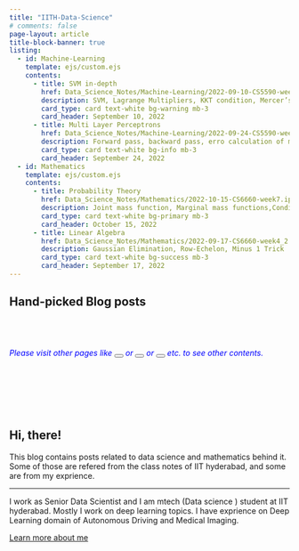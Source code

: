 ```yaml
---
title: "IITH-Data-Science"
# comments: false
page-layout: article
title-block-banner: true
listing:
  - id: Machine-Learning
    template: ejs/custom.ejs
    contents: 
      - title: SVM in-depth
        href: Data_Science_Notes/Machine-Learning/2022-09-10-CS5590-week4.ipynb
        description: SVM, Lagrange Multipliers, KKT condition, Mercer’s condition, Kernel Trick
        card_type: card text-white bg-warning mb-3 
        card_header: September 10, 2022
      - title: Multi Layer Perceptrons
        href: Data_Science_Notes/Machine-Learning/2022-09-24-CS5590-week5.ipynb
        description: Forward pass, backward pass, erro calculation of multipalyer models.
        card_type: card text-white bg-info mb-3
        card_header: September 24, 2022
  - id: Mathematics
    template: ejs/custom.ejs
    contents: 
      - title: Probability Theory
        href: Data_Science_Notes/Mathematics/2022-10-15-CS6660-week7.ipynb
        description: Joint mass function, Marginal mass functions,Conditional mass function, Concentration Bounds
        card_type: card text-white bg-primary mb-3
        card_header: October 15, 2022
      - title: Linear Algebra 
        href: Data_Science_Notes/Mathematics/2022-09-17-CS6660-week4_2.ipynb
        description: Gaussian Elimination, Row-Echelon, Minus 1 Trick
        card_type: card text-white bg-success mb-3 
        card_header: September 17, 2022
---
```



## Hand-picked Blog posts

::: {.grid}

::: {.g-col-12 .g-col-md-6  }

::: {#Machine-Learning}

:::

:::

::: {.g-col-12 .g-col-md-6}

::: {#Mathematics}

:::

:::

:::

<br><br>
```{=html}
<h6 style="color:blue;">
Please visit other pages like 
<a href="Data_Science_Notes/" style="text-decoration: none"> 
	<button type="button" class="btn btn-primary" fdprocessedid="ds0j3o"><i class="fa-solid fa-book-open-reader"></i></button> 
</a>   
or 
<a href="Data_Science_Hacks/" style="text-decoration: none"> 
<button type="button" class="btn btn-success" fdprocessedid="dyj809"><i class="fa-solid fa-user-ninja"></i></button>
</a>   
or 
<a href="about.qmd" style="text-decoration: none"> 
<button type="button" class="btn btn-info" fdprocessedid="jja6cl"><i class="fa-solid fa-address-card"></i></button> 
</a> 
etc.
to see other contents.</h6><br>
```
<br><br>

```{=html}
<div class="jumbotron">
  <h2 class="display-3">Hi, there!</h2>
  <p class="lead"> This blog contains posts related to data science and mathematics behind it. Some of those are refered from the class notes of IIT hyderabad, and some are from my exprience.</p>
  <hr class="my-4">
  <p>I work as Senior Data Scientist and I am mtech (Data science ) student at IIT hyderabad. Mostly I work on deep learning topics. I have exprience on Deep Learning domain of Autonomous Driving and  Medical Imaging. </p>
  <p class="lead">
    <a class="btn btn-primary btn-lg" href="about.qmd" role="button">Learn more about me</a>
  </p>
</div>
```
<br>



<br>